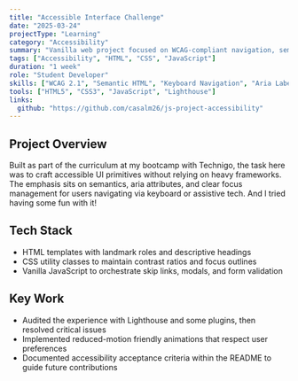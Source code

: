 ```yaml
---
title: "Accessible Interface Challenge"
date: "2025-03-24"
projectType: "Learning"
category: "Accessibility"
summary: "Vanilla web project focused on WCAG-compliant navigation, semantic structure, and keyboard-first interactions."
tags: ["Accessibility", "HTML", "CSS", "JavaScript"]
duration: "1 week"
role: "Student Developer"
skills: ["WCAG 2.1", "Semantic HTML", "Keyboard Navigation", "Aria Labelling"]
tools: ["HTML5", "CSS3", "JavaScript", "Lighthouse"]
links:
  github: "https://github.com/casalm26/js-project-accessibility"
---
```


## Project Overview

Built as part of the curriculum at my bootcamp with Technigo, the task here was to craft accessible UI primitives without relying on heavy frameworks. The emphasis sits on semantics, aria attributes, and clear focus management for users navigating via keyboard or assistive tech. And I tried having some fun with it!

## Tech Stack

- HTML templates with landmark roles and descriptive headings
- CSS utility classes to maintain contrast ratios and focus outlines
- Vanilla JavaScript to orchestrate skip links, modals, and form validation

## Key Work

- Audited the experience with Lighthouse and some plugins, then resolved critical issues
- Implemented reduced-motion friendly animations that respect user preferences
- Documented accessibility acceptance criteria within the README to guide future contributions
